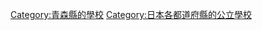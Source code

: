 {{日本行政區劃分類導航|的公立學校|top=日本各都道府縣的公立學校}}

[[Category:青森縣的學校|Category:青森縣的學校]]
[[Category:日本各都道府縣的公立學校|Category:日本各都道府縣的公立學校]]